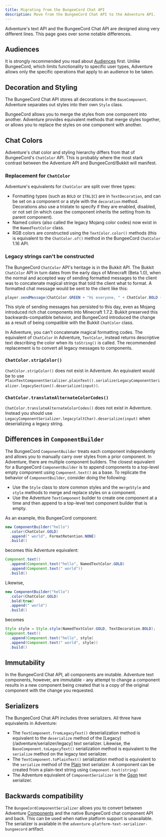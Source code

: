 ```yaml
---
title: Migrating from the BungeeCord Chat API
description: Move from the BungeeCord Chat API to the Adventure API.
---
```


Adventure's text API and the BungeeCord Chat API are designed along very different
lines. This page goes over some notable differences.

## Audiences

It is strongly recommended you read about [Audiences](/adventure/audiences) first. Unlike BungeeCord,
which limits functionality to specific user types, Adventure allows only the specific
operations that apply to an audience to be taken.

## Decoration and Styling

The BungeeCord Chat API stores all decorations in the `BaseComponent`. Adventure separates
out styles into their own `Style` class.

BungeeCord allows you to merge the styles from one component into another. Adventure provides
equivalent methods that merge styles together, or allows you to replace the styles on one
component with another.

## Chat Colors

Adventure's chat color and styling hierarchy differs from that of BungeeCord's `ChatColor`
API. This is probably where the most stark contrast between the Adventure API and BungeeCord/Bukkit
will manifest.

### Replacement for `ChatColor`

Adventure's equivalents for `ChatColor` are split over three types:

* Formatting types (such as `BOLD` or `ITALIC`) are in `TextDecoration`, and can be set
  on a component or a style with the `decoration` method. Decorations also use a tristate to
  specify if they are enabled, disabled, or not set (in which case the component inherits the
  setting from its parent component).
* Named colors (also called the legacy Mojang color codes) now exist in the `NamedTextColor`
  class.
* RGB colors are constructed using the `TextColor.color()` methods (this is equivalent to the
  `ChatColor.of()` method in the BungeeCord `ChatColor` 1.16 API.

### Legacy strings can't be constructed

The BungeeCord `ChatColor` API's heritage is in the Bukkit API. The Bukkit `ChatColor` API in turn
dates from the early days of Minecraft (Beta 1.0), when the normal and accepted way of sending formatted
messages to the client was to concatenate magical strings that told the client what to format. A formatted
chat message would be sent to the client like this:

```java
player.sendMessage(ChatColor.GREEN + "Hi everyone, " + ChatColor.BOLD + "this message is in green and bold" + ChatColor.RESET + ChatColor.GREEN + "!");
```

This style of sending messages has persisted to this day, even as Mojang introduced rich chat components
into Minecraft 1.7.2. Bukkit preserved this backwards-compatible behavior, and BungeeCord introduced the
change as a result of being compatible with the Bukkit `ChatColor` class.

In Adventure, you can't concatenate magical formatting codes. The equivalent of `ChatColor` in Adventure,
`TextColor`, instead returns descriptive text describing the color when its `toString()` is called. The
recommended replacement is to convert all legacy messages to components.

### `ChatColor.stripColor()`

`ChatColor.stripColor()` does not exist in Adventure. An equivalent would be to use
`PlainTextComponentSerializer.plainText().serialize(LegacyComponentSerializer.legacySection().deserialize(input))`.

### `ChatColor.translateAlternateColorCodes()`

`ChatColor.translateAlternateColorCodes()` does not exist in Adventure. Instead you should use
`LegacyComponentSerializer.legacy(altChar).deserialize(input)` when deserializing a legacy
string.

## Differences in `ComponentBuilder`

The BungeeCord `ComponentBuilder` treats each component independently and allows you
to manually carry over styles from a prior component. In Adventure, there are multiple
component builders. The closest equivalent for a BungeeCord `ComponentBuilder` is
to append components to a top-level empty component using `Component.text()`
as a base. To replicate the behavior of `ComponentBuilder`, consider doing the
following:

* Use the `Style` class to store common styles and the `mergeStyle` and `style`
  methods to merge and replace styles on a component.
* Use the Adventure `TextComponent` builder to create one component at a time and
  then append to a top-level text component builder that is empty.

As an example, this BungeeCord component:

```java
new ComponentBuilder("hello")
  .color(ChatColor.GOLD)
  .append(" world", FormatRetention.NONE)
  .build()
```

becomes this Adventure equivalent:

```java
Component.text()
  .append(Component.text("hello", NamedTextColor.GOLD)
  .append(Component.text(" world"))
  .build()
```

Likewise,

```java
new ComponentBuilder("hello")
  .color(ChatColor.GOLD)
  .bold(true)
  .append(" world")
  .build()
```

becomes

```java
Style style = Style.style(NamedTextColor.GOLD, TextDecoration.BOLD);
Component.text()
  .append(Component.text("hello", style)
  .append(Component.text(" world", style))
  .build()
```

## Immutability

In the BungeeCord Chat API, all components are mutable. Adventure text components,
however, are immutable - any attempt to change a component results in a new component
being created that is a copy of the original component with the change you requested.

## Serializers

The BungeeCord Chat API includes three serializers. All three have equivalents in Adventure:

* The `TextComponent.fromLegacyText()` deserialization method is equivalent to the
  `deserialize` method of the [Legacy](/adventure/serializer/legacy] text serializer. Likewise, the
  `BaseComponent.toLegacyText()` serialization method is equivalent to the `serialize`
  method on the legacy text serializer.
* The `TextComponent.toPlainText()` serialization method is equivalent to the
  `serialize` method of the [Plain](/adventure/serializer/plain) text serializer. A component can be
  created from a plain-text string using `Component.text(string)`
* The Adventure equivalent of `ComponentSerializer` is the [Gson](/adventure/serializer/gson) text
  serializer.

## Backwards compatibility

The `BungeeCordComponentSerializer` allows you to convert between Adventure [Components](/adventure/text)
and the native BungeeCord chat component API and back. This can be used when native platform support is
unavailable. The serializer is available in the `adventure-platform-text-serializer-bungeecord` artifact.
